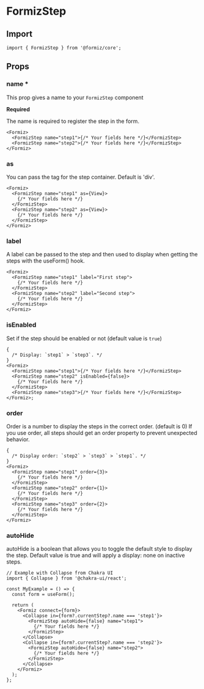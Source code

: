 
# FormizStep

## Import

```tsx
import { FormizStep } from '@formiz/core';
```

## Props

### name \*

<Type type="string" />

This prop gives a name to your `FormizStep` component

**Required**

The name is required to register the step in the form.

```tsx
<Formiz>
  <FormizStep name="step1">{/* Your fields here */}</FormizStep>
  <FormizStep name="step2">{/* Your fields here */}</FormizStep>
</Formiz>
```

### as

You can pass the tag for the step container. Default is 'div'.

```tsx
<Formiz>
  <FormizStep name="step1" as={View}>
    {/* Your fields here */}
  </FormizStep>
  <FormizStep name="step2" as={View}>
    {/* Your fields here */}
  </FormizStep>
</Formiz>
```

### label

<Type type="string" />

A label can be passed to the step and then used to display when getting the steps with the useForm() hook.

```tsx
<Formiz>
  <FormizStep name="step1" label="First step">
    {/* Your fields here */}
  </FormizStep>
  <FormizStep name="step2" label="Second step">
    {/* Your fields here */}
  </FormizStep>
</Formiz>
```

### isEnabled

<Type type="boolean" />

Set if the step should be enabled or not (default value is `true`)

```tsx
{
  /* Display: `step1` > `step3`. */
}
<Formiz>
  <FormizStep name="step1">{/* Your fields here */}</FormizStep>
  <FormizStep name="step2" isEnabled={false}>
    {/* Your fields here */}
  </FormizStep>
  <FormizStep name="step3">{/* Your fields here */}</FormizStep>
</Formiz>;
```

### order

<Type type="number" />

Order is a number to display the steps in the correct order. (default is 0)
If you use order, all steps should get an order property to prevent unexpected behavior.

```tsx
{
  /* Display order: `step2` > `step3` > `step1`. */
}
<Formiz>
  <FormizStep name="step1" order={3}>
    {/* Your fields here */}
  </FormizStep>
  <FormizStep name="step2" order={1}>
    {/* Your fields here */}
  </FormizStep>
  <FormizStep name="step3" order={2}>
    {/* Your fields here */}
  </FormizStep>
</Formiz>
```

### autoHide

<Type type="boolean" />

autoHide is a boolean that allows you to toggle the default style to display the step. Default value is true and will apply a display: none on inactive steps.

```tsx
// Example with Collapse from Chakra UI
import { Collapse } from '@chakra-ui/react';

const MyExample = () => {
  const form = useForm();

  return (
    <Formiz connect={form}>
      <Collapse in={form?.currentStep?.name === 'step1'}>
        <FormizStep autoHide={false} name="step1">
          {/* Your fields here */}
        </FormizStep>
      </Collapse>
      <Collapse in={form?.currentStep?.name === 'step2'}>
        <FormizStep autoHide={false} name="step2">
          {/* Your fields here */}
        </FormizStep>
      </Collapse>
    </Formiz>
  );
};
```
